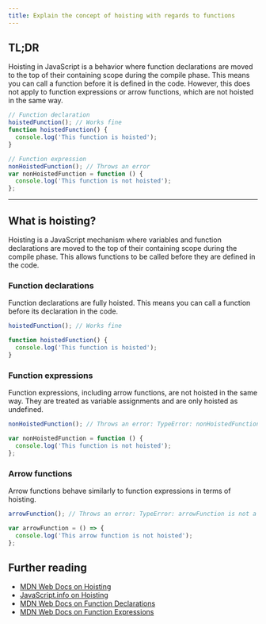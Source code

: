 ```yaml
---
title: Explain the concept of hoisting with regards to functions
---
```


## TL;DR

Hoisting in JavaScript is a behavior where function declarations are moved to the top of their containing scope during the compile phase. This means you can call a function before it is defined in the code. However, this does not apply to function expressions or arrow functions, which are not hoisted in the same way.

```js live
// Function declaration
hoistedFunction(); // Works fine
function hoistedFunction() {
  console.log('This function is hoisted');
}

// Function expression
nonHoistedFunction(); // Throws an error
var nonHoistedFunction = function () {
  console.log('This function is not hoisted');
};
```

---

## What is hoisting?

Hoisting is a JavaScript mechanism where variables and function declarations are moved to the top of their containing scope during the compile phase. This allows functions to be called before they are defined in the code.

### Function declarations

Function declarations are fully hoisted. This means you can call a function before its declaration in the code.

```js live
hoistedFunction(); // Works fine

function hoistedFunction() {
  console.log('This function is hoisted');
}
```

### Function expressions

Function expressions, including arrow functions, are not hoisted in the same way. They are treated as variable assignments and are only hoisted as undefined.

```js live
nonHoistedFunction(); // Throws an error: TypeError: nonHoistedFunction is not a function

var nonHoistedFunction = function () {
  console.log('This function is not hoisted');
};
```

### Arrow functions

Arrow functions behave similarly to function expressions in terms of hoisting.

```js live
arrowFunction(); // Throws an error: TypeError: arrowFunction is not a function

var arrowFunction = () => {
  console.log('This arrow function is not hoisted');
};
```

## Further reading

- [MDN Web Docs on Hoisting](https://developer.mozilla.org/en-US/docs/Glossary/Hoisting)
- [JavaScript.info on Hoisting](https://javascript.info/hoisting)
- [MDN Web Docs on Function Declarations](https://developer.mozilla.org/en-US/docs/Web/JavaScript/Reference/Statements/function)
- [MDN Web Docs on Function Expressions](https://developer.mozilla.org/en-US/docs/Web/JavaScript/Reference/Operators/function)
